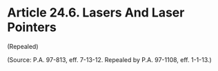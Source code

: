 # Article 24.6. Lasers And Laser Pointers {.unnumbered}

<p>(Repealed)</p><p>(Source: P.A. 97-813, eff. 7-13-12. Repealed by P.A. 97-1108, eff. 1-1-13.)</p>